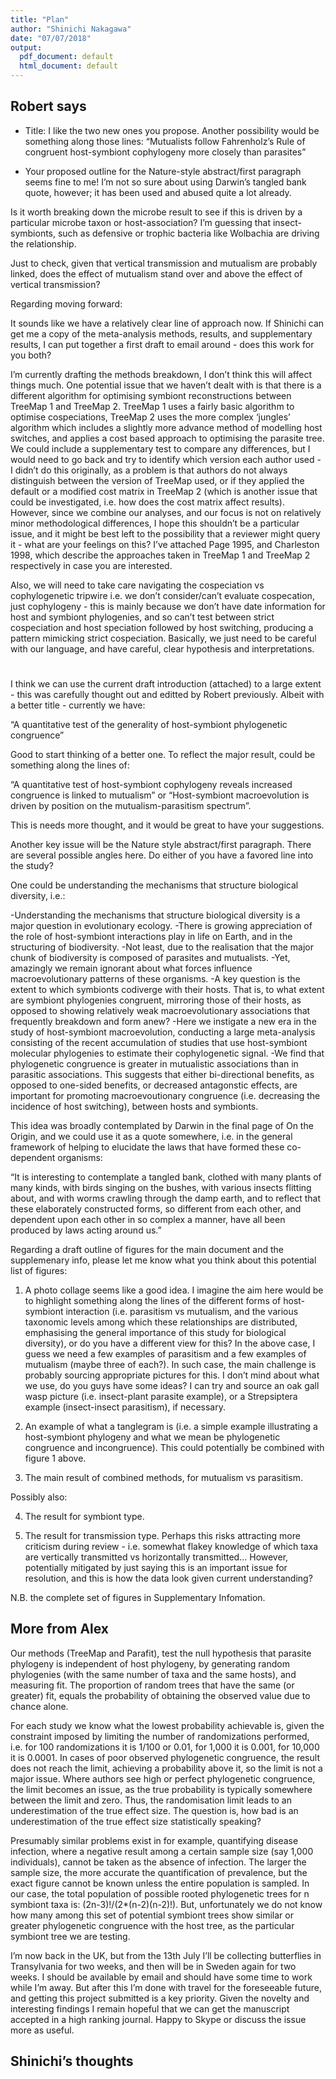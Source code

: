 ```yaml
---
title: "Plan"
author: "Shinichi Nakagawa"
date: "07/07/2018"
output:
  pdf_document: default
  html_document: default
---
```





## Robert says

- Title: I like the two new ones you propose. Another possibility would be something along those lines:
“Mutualists follow Fahrenholz’s Rule of congruent host-symbiont cophylogeny more closely than parasites”

- Your proposed outline for the Nature-style abstract/first paragraph seems fine to me! I’m not so sure about using Darwin’s tangled bank quote, however; it has been used and abused quite a lot already.

Is it worth breaking down the microbe result to see if this is driven by a particular microbe taxon or host-association? I’m guessing that insect-symbionts, such as defensive or trophic bacteria like Wolbachia are driving the relationship.

Just to check, given that vertical transmission and mutualism are probably linked, does the effect of mutualism stand over and above the effect of vertical transmission?



Regarding moving forward:

It sounds like we have a relatively clear line of approach now. If Shinichi can get me a copy of the meta-analysis methods, results, and supplementary results, I can put together a first draft to email around - does this work for you both?

I’m currently drafting the methods breakdown, I don’t think this will affect things much. One potential issue that we haven’t dealt with is that there is a different algorithm for optimising symbiont reconstructions between TreeMap 1 and TreeMap 2. TreeMap 1 uses a fairly basic algorithm to optimise cospeciations, TreeMap 2 uses the more complex ‘jungles’ algorithm which includes a slightly more advance method of modelling host switches, and applies a cost based approach to optimising the parasite tree. We could include a supplementary test to compare any differences, but I would need to go back and try to identify which version each author used - I didn’t do this originally, as a problem is that authors do not always distinguish between the version of TreeMap used, or if they applied the default or a modified cost matrix in TreeMap 2 (which is another issue that could be investigated, i.e. how does the cost matrix affect results). However, since we combine our analyses, and our focus is not on relatively minor methodological differences, I hope this shouldn’t be a particular issue, and it might be best left to the possibility that a reviewer might query it - what are your feelings on this? I’ve attached Page 1995, and Charleston 1998, which describe the approaches taken in TreeMap 1 and TreeMap 2 respectively in case you are interested.

Also, we will need to take care navigating the cospeciation vs cophylogenetic tripwire i.e. we don’t consider/can’t evaluate cospecation, just cophylogeny - this is mainly because we don’t have date information for  host and symbiont phylogenies, and so can’t test between strict cospeciation and host speciation followed by host switching, producing a pattern mimicking strict cospeciation. Basically, we just need to be careful with our language, and have careful, clear hypothesis and interpretations.

# 

I think we can use the current draft introduction (attached) to a large extent - this was carefully thought out and editted by Robert previously. Albeit with a better title - currently we have:

"A quantitative test of the generality of host-symbiont phylogenetic congruence"

Good to start thinking of a better one. To reflect the major result, could be something along the lines of: 

“A quantitative test of host-symbiont cophylogeny reveals increased congruence is linked to mutualism” or “Host-symbiont macroevolution is driven by position on the mutualism-parasitism spectrum”.

This is needs more thought, and it would be great to have your suggestions.


Another key issue will be the Nature style abstract/first paragraph. There are several possible angles here. Do either of you have a favored line into the study?

One could be understanding the mechanisms that structure biological diversity, i.e.:

-Understanding the mechanisms that structure biological diversity is a major question in evolutionary ecology. 
-There is growing appreciation of the role of host-symbiont interactions play in life on Earth, and in the structuring of biodiversity.
-Not least, due to the realisation that the major chunk of biodiversity is composed of parasites and mutualists.
-Yet, amazingly we remain ignorant about what forces influence macroevolutionary patterns of these organisms.
-A key question is the extent to which symbionts codiverge with their hosts. That is, to what extent are symbiont phylogenies congruent, mirroring those of their hosts, as opposed to showing relatively weak macroevolutionary associations that frequently breakdown and form anew?
-Here we instigate a new era in the study of host-symbiont macroevolution, conducting a large meta-analysis consisting of the recent accumulation of studies that use host-symbiont molecular phylogenies to estimate their cophylogenetic signal.
-We find that phylogenetic congruence is greater in mutualistic associations than in parasitic associations. This suggests that either bi-directional benefits, as opposed to one-sided benefits, or decreased antagonstic effects, are important for promoting macroevoutionary congruence (i.e. decreasing the incidence of host switching), between hosts and symbionts.

This idea was broadly contemplated by Darwin in the final page of On the Origin, and we could use it as a quote somewhere, i.e. in the general framework of helping to elucidate the laws that have formed these co-dependent organisms:

"It is interesting to contemplate a tangled bank, clothed with many plants of many kinds, with birds singing on the bushes, with various insects flitting about, and with worms crawling through the damp earth, and to reflect that these elaborately constructed forms, so different from each other, and dependent upon each other in so complex a manner, have all been produced by laws acting around us."


Regarding a draft outline of figures for the main document and the supplemenary info, please let me know what you think about this potential list of figures:

1. A photo collage seems like a good idea. I imagine the aim here would be to highlight something along the lines of the different forms of host-symbiont interaction (i.e. parasitism vs mutualism, and the various taxonomic levels among which these relationships are distributed, emphasising the general importance of this study for biological diversity), or do you have a different view for this? In the above case, I guess we need a few examples of parasitism and a few examples of mutualism (maybe three of each?). In such case, the main challenge is probably sourcing appropriate pictures for this. I don’t mind about what we use, do you guys have some ideas? I can try and source an oak gall wasp picture (i.e. insect-plant parasite example), or a Strepsiptera example (insect-insect parasitism), if necessary. 

2. An example of what a tanglegram is (i.e. a simple example illustrating a host-symbiont phylogeny and what we mean be phylogenetic congruence and incongruence). This could potentially be combined with figure 1 above.

3. The main result of combined methods, for mutualism vs parasitism.

Possibly also:

4. The result for symbiont type.

5. The result for transmission type. Perhaps this risks attracting more criticism during review - i.e. somewhat flakey knowledge of which taxa are vertically transmitted vs horizontally transmitted… However, potentially mitigated by just saying this is an important issue for resolution, and this is how the data look given current understanding?

N.B. the complete set of figures in Supplementary Infomation.

## More from Alex

 Our methods (TreeMap and Parafit), test the null hypothesis that parasite phylogeny is independent of host phylogeny, by generating random phylogenies (with the same number of taxa and the same hosts), and measuring fit. The proportion of random trees that have the same (or greater) fit, equals the probability of obtaining the observed value due to chance alone.

For each study we know what the lowest probability achievable is, given the constraint imposed by limiting the number of randomizations performed, i.e. for 100 randomizations it is 1/100 or 0.01, for 1,000 it is 0.001, for 10,000 it is 0.0001. In cases of poor observed phylogenetic congruence, the result does not reach the limit, achieving a probability above it, so the limit is not a major issue. Where authors see high or perfect phylogenetic congruence, the limit becomes an issue, as the true probability is typically somewhere between the limit and zero. Thus, the randomisation limit leads to an underestimation of the true effect size. The question is, how bad is an underestimation of the true effect size statistically speaking?

Presumably similar problems exist in for example, quantifying disease infection, where a negative result among a certain sample size (say 1,000 individuals), cannot be taken as the absence of infection. The larger the sample size, the more accurate the quantification of prevalence, but the exact figure cannot be known unless the entire population is sampled. In our case, the total population of possible rooted phylogenetic trees for n symbiont taxa is: (2n-3)!/(2*(n-2)(n-2)!). But, unfortunately we do not know how many among this set of potential symbiont trees show similar or greater phylogenetic congruence with the host tree, as the particular symbiont tree we are testing.

I’m now back in the UK, but from the 13th July I’ll be collecting butterflies in Transylvania for two weeks, and then will be in Sweden again for two weeks. I should be available by email and should have some time to work while I’m away. But after this I’m done with travel for the foreseeable future, and getting this project submitted is a key priority. Given the novelty and interesting findings I remain hopeful that we can get the manuscript accepted in a high ranking journal. Happy to Skype or discuss the issue more as useful.

## Shinichi's thoughts